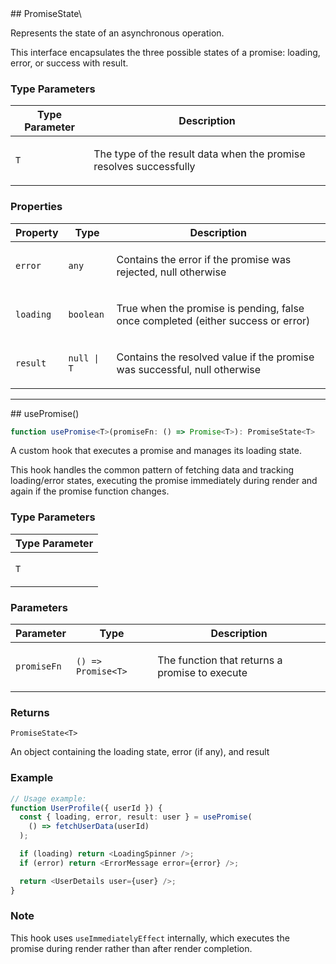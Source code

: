 
[//]: # (Do not edit directly)
[//]: # (Generated by the Cocokits TypeDoc custom theme)



<Meta title='Utils/Use Promise'/>
<MdxPage breadcrumb='Utils' title='Use Promise' tocItems={tocItems} hideThemeSwitcher={true}>
<div>
</div><div id="selection_promisestatet">
## PromiseState\<T\>

Represents the state of an asynchronous operation.

This interface encapsulates the three possible states of a promise:
loading, error, or success with result.

### Type Parameters

<div class="arg-type-table-wrapper">
<table class="arg-type-table arg-type-table--full-width">
<thead>
<tr>
<th>Type Parameter</th>
<th class="description-column">Description</th>
</tr>
</thead>
<tbody>
<tr>
<td>

`T`

</td>
<td>

The type of the result data when the promise resolves successfully

</td>
</tr>
</tbody>
</table>
</div>

### Properties

<div class="arg-type-table-wrapper">
<table class="arg-type-table arg-type-table--full-width">
<thead>
<tr>
<th>Property</th>
<th>Type</th>
<th class="description-column">Description</th>
</tr>
</thead>
<tbody>
<tr>
<td>

`error`

</td>
<td>

`any`

</td>
<td>

Contains the error if the promise was rejected, null otherwise

</td>
</tr>
<tr>
<td>

`loading`

</td>
<td>

`boolean`

</td>
<td>

True when the promise is pending, false once completed (either success or error)

</td>
</tr>
<tr>
<td>

`result`

</td>
<td>

`null | T`

</td>
<td>

Contains the resolved value if the promise was successful, null otherwise

</td>
</tr>
</tbody>
</table>
</div>

***

</div><div id="selection_usepromise">
## usePromise()

```ts
function usePromise<T>(promiseFn: () => Promise<T>): PromiseState<T>
```

A custom hook that executes a promise and manages its loading state.

This hook handles the common pattern of fetching data and tracking loading/error states,
executing the promise immediately during render and again if the promise function changes.

### Type Parameters

<div class="arg-type-table-wrapper">
<table class="arg-type-table arg-type-table--full-width">
<thead>
<tr>
<th>Type Parameter</th>
</tr>
</thead>
<tbody>
<tr>
<td>

`T`

</td>
</tr>
</tbody>
</table>
</div>

### Parameters

<div class="arg-type-table-wrapper">
<table class="arg-type-table arg-type-table--full-width">
<thead>
<tr>
<th>Parameter</th>
<th>Type</th>
<th class="description-column">Description</th>
</tr>
</thead>
<tbody>
<tr>
<td>

`promiseFn`

</td>
<td>

`() => Promise<T>`

</td>
<td>

The function that returns a promise to execute

</td>
</tr>
</tbody>
</table>
</div>

### Returns

`PromiseState<T>`

An object containing the loading state, error (if any), and result

### Example

```ts
// Usage example:
function UserProfile({ userId }) {
  const { loading, error, result: user } = usePromise(
    () => fetchUserData(userId)
  );

  if (loading) return <LoadingSpinner />;
  if (error) return <ErrorMessage error={error} />;

  return <UserDetails user={user} />;
}
```

### Note

This hook uses `useImmediatelyEffect` internally, which executes the promise
during render rather than after render completion.

</div>
</MdxPage>
